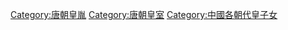 [[Category:唐朝皇胤|Category:唐朝皇胤]]
[[Category:唐朝皇室|Category:唐朝皇室]]
[[Category:中國各朝代皇子女|Category:中國各朝代皇子女]]